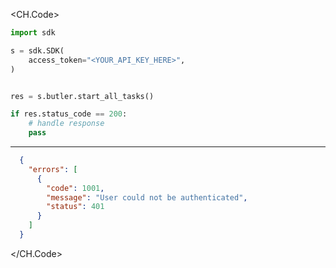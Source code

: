 
<CH.Code>
```python StartAllTasks.py
import sdk

s = sdk.SDK(
    access_token="<YOUR_API_KEY_HERE>",
)


res = s.butler.start_all_tasks()

if res.status_code == 200:
    # handle response
    pass
```
---

```json Example Response
  {
    "errors": [
      {
        "code": 1001,
        "message": "User could not be authenticated",
        "status": 401
      }
    ]
  }
```
</CH.Code>
